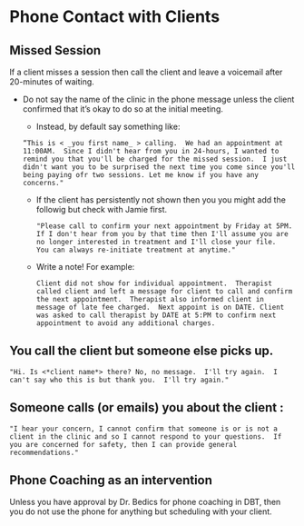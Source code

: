 # Phone Contact with Clients

## Missed Session
If a client misses a session then call the client and leave a voicemail after 20-minutes of waiting.  

* Do not say the name of the clinic in the phone message unless the client confirmed that it's okay to do so at the initial meeting.  
    * Instead, by default say something like:
  
     `“This is < _you first name_ > calling.  We had an appointment at 11:00AM.  Since I didn't hear from you in 24-hours, I wanted to remind you that you'll be charged for the missed session.  I just didn't want you to be surprised the next time you come since you'll being paying ofr two sessions. Let me know if you have any concerns."`
     
  * If the client has persistently not shown then you you might add the followig but check with Jamie first. 
  
      `"Please call to confirm your next appointment by Friday at 5PM. If I don't hear from you by that time then I'll assume you are no longer interested in treatment and I'll close your file.  You can always re-initiate treatment at anytime."`
      
  * Write a note! For example:

      `Client did not show for individual appointment.  Therapist called client and left a message for client to call and confirm the next appointment.  Therapist also informed client in message of late fee charged.  Next appoint is on DATE. Client was asked to call therapist by DATE at 5:PM to confirm next appointment to avoid any additional charges.`

##  You call the client but someone else picks up.

`"Hi. Is <*client name*> there? No, no message.  I'll try again.  I can't say who this is but thank you.  I'll try again."`

##  Someone calls (or emails) you about the client :

`"I hear your concern, I cannot confirm that someone is or is not a client in the clinic and so I cannot respond to your questions.  If you are concerned for safety, then I can provide general recommendations."`

## Phone Coaching as an intervention
Unless you have approval by Dr. Bedics for phone coaching in DBT, then you do not use the phone for anything but scheduling with your client.  